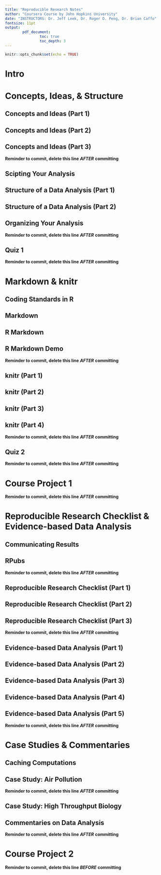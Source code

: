 ```yaml
---
title: "Reproducible Research Notes"
author: "Coursera Course by John Hopkins University"
date: "INSTRUCTORS: Dr. Jeff Leek, Dr. Roger D. Peng, Dr. Brian Caffo"
fontsize: 11pt
output: 
        pdf_document:
                toc: true
                toc_depth: 3
---
```


```r
knitr::opts_chunk$set(echo = TRUE)
```

# Intro  
# Concepts, Ideas, & Structure  
## Concepts and Ideas (Part 1)  
## Concepts and Ideas (Part 2)  
## Concepts and Ideas (Part 3)  

**Reminder to commit, delete this line** ***AFTER*** **committing**  

## Scipting Your Analysis  
## Structure of a Data Analysis (Part 1)  
## Structure of a Data Analysis (Part 2)  
## Organizing Your Analysis  

**Reminder to commit, delete this line** ***AFTER*** **committing**  

## Quiz 1  


**Reminder to commit, delete this line** ***AFTER*** **committing**  

# Markdown & knitr  
## Coding Standards in R  
## Markdown  
## R Markdown  
## R Markdown Demo  

**Reminder to commit, delete this line** ***AFTER*** **committing**  

## knitr (Part 1)    
## knitr (Part 2)  
## knitr (Part 3)  
## knitr (Part 4)  

**Reminder to commit, delete this line** ***AFTER*** **committing**  

## Quiz 2  


**Reminder to commit, delete this line** ***AFTER*** **committing**  

# Course Project 1  

**Reminder to commit, delete this line** ***AFTER*** **committing**  

# Reproducible Research Checklist & Evidence-based Data Analysis  
## Communicating Results  
## RPubs  

**Reminder to commit, delete this line** ***AFTER*** **committing**  

## Reproducible Research Checklist (Part 1)  
## Reproducible Research Checklist (Part 2)  
## Reproducible Research Checklist (Part 3)  

**Reminder to commit, delete this line** ***AFTER*** **committing**  

## Evidence-based Data Analysis (Part 1)  
## Evidence-based Data Analysis (Part 2)  
## Evidence-based Data Analysis (Part 3)  
## Evidence-based Data Analysis (Part 4)  
## Evidence-based Data Analysis (Part 5)  

**Reminder to commit, delete this line** ***AFTER*** **committing**  

# Case Studies & Commentaries  
## Caching Computations  
## Case Study: Air Pollution  

**Reminder to commit, delete this line** ***AFTER*** **committing**  

## Case Study: High Throughput Biology  
## Commentaries on Data Analysis  

**Reminder to commit, delete this line** ***AFTER*** **committing**  

# Course Project 2


**Reminder to commit, delete this line** ***BEFORE*** **committing**  
